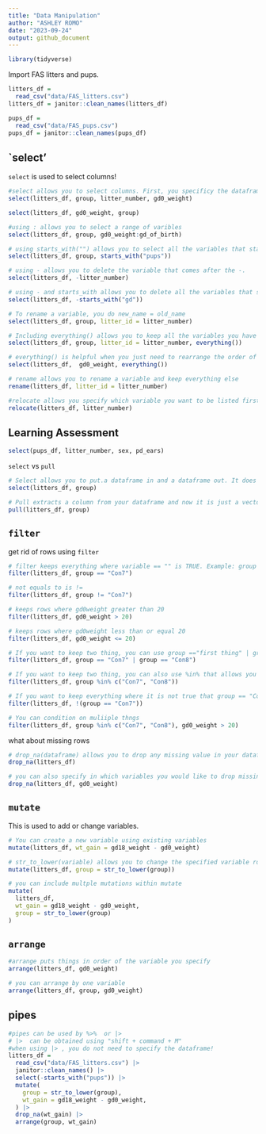 ```yaml
---
title: "Data Manipulation"
author: "ASHLEY ROMO"
date: "2023-09-24"
output: github_document
---
```

```r
library(tidyverse) 
```

Import FAS litters and pups.

```r
litters_df =
  read_csv("data/FAS_litters.csv")
litters_df = janitor::clean_names(litters_df)

pups_df =
  read_csv("data/FAS_pups.csv")
pups_df = janitor::clean_names(pups_df)
```

## `select'

`select` is used to select columns!

```r
#select allows you to select columns. First, you specificy the dataframe. Then, you list the variables you want to select/keep. The order you list the variables is the order they will be organized in your dataframe. This is a good way to reorder variables.
select(litters_df, group, litter_number, gd0_weight)

select(litters_df, gd0_weight, group)

#using : allows you to select a range of varibles 
select(litters_df, group, gd0_weight:gd_of_birth)

# using starts_with("") allows you to select all the variables that start with the word you specify
select(litters_df, group, starts_with("pups"))

# using - allows you to delete the variable that comes after the -. 
select(litters_df, -litter_number)

# using - and starts_with allows you to delete all the variables that start with name you specify
select(litters_df, -starts_with("gd"))

# To rename a variable, you do new_name = old_name
select(litters_df, group, litter_id = litter_number)

# Including everything() allows you to keep all the variables you have not mentioned 
select(litters_df, group, litter_id = litter_number, everything())

# everything() is helpful when you just need to rearrange the order of the variables. For example, if you want to make gd0_weight the first column. 
select(litters_df,  gd0_weight, everything())
```


```r
# rename allows you to rename a variable and keep everything else
rename(litters_df, litter_id = litter_number)

#relocate allows you specify which variable you want to be listed first
relocate(litters_df, litter_number)
```

## Learning Assessment

```r
select(pups_df, litter_number, sex, pd_ears)
```


`select` vs `pull`
```r
# Select allows you to put.a dataframe in and a dataframe out. It does not care that there is only one column there. It is ALWAYS going to give you a dataframe. 
select(litters_df, group)

# Pull extracts a column from your dataframe and now it is just a vector floating around. It does not exist inside a datafame anymore.   
pull(litters_df, group)
```


## `filter`

get rid of rows using `filter`

```r
# filter keeps everything where variable == "" is TRUE. Example: group == "Con7" alone will output True/False. filter(litters_df, group == "Con7") keeps only the rows where groups == "Con7 is True.
filter(litters_df, group == "Con7")

# not equals to is !=
filter(litters_df, group != "Con7")

# keeps rows where gd0weight greater than 20
filter(litters_df, gd0_weight > 20)

# keeps rows where gd0weight less than or equal 20
filter(litters_df, gd0_weight <= 20)

# If you want to keep two thing, you can use group =="first thing" | group == "second thing" where | means or. 
filter(litters_df, group == "Con7" | group == "Con8")

# If you want to keep two thing, you can also use %in% that allows you to list what you want to keep
filter(litters_df, group %in% c("Con7", "Con8"))

# If you want to keep everything where it is not true that group == "Con7
filter(litters_df, !(group == "Con7"))

# You can condition on muliiple thngs
filter(litters_df, group %in% c("Con7", "Con8"), gd0_weight > 20)
```

what about missing rows

```r
# drop_na(dataframe) allows you to drop any missing value in your dataframe
drop_na(litters_df)

# you can also specify in which variables you would like to drop missing values
drop_na(litters_df, gd0_weight)

```


## `mutate`

This is used to add or change variables.

```r
# You can create a new variable using existing variables
mutate(litters_df, wt_gain = gd18_weight - gd0_weight)

# str_to_lower(variable) allows you to change the specified variable rows into lowercase. Here, we are converting the group variable into a lowercase gorup variable
mutate(litters_df, group = str_to_lower(group))

# you can include multple mutations within mutate
mutate(
  litters_df,
  wt_gain = gd18_weight - gd0_weight,
  group = str_to_lower(group)
)
```

## `arrange`

```r
#arrange puts things in order of the variable you specify
arrange(litters_df, gd0_weight)

# you can arrange by one variable
arrange(litters_df, group, gd0_weight)

```

## pipes

```r
#pipes can be used by %>%  or |>
# |>  can be obtained using "shift + command + M"
#when using |> , you do not need to specify the dataframe!
litters_df = 
  read_csv("data/FAS_litters.csv") |> 
  janitor::clean_names() |> 
  select(-starts_with("pups")) |> 
  mutate(
    group = str_to_lower(group),
    wt_gain = gd18_weight - gd0_weight,
  ) |> 
  drop_na(wt_gain) |> 
  arrange(group, wt_gain)
```



